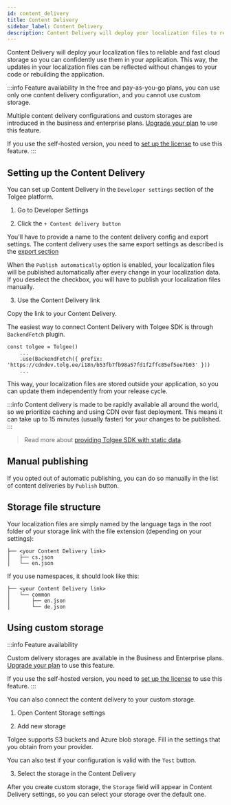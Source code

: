 ```yaml
---
id: content_delivery
title: Content Delivery
sidebar_label: Content Delivery
description: Content Delivery will deploy your localization files to reliable and fast cloud storage so you can confidently use them in your application.
---
```



Content Delivery will deploy your localization files to reliable and fast cloud storage so you can confidently use them in your application. This way, the updates in your localization files can be reflected without changes to your code or rebuilding the application.

:::info Feature availability
In the free and pay-as-you-go plans, you can use only one content delivery configuration,
and you cannot use custom storage.

Multiple content delivery configurations and custom storages are introduced in the business and enterprise plans. [Upgrade your plan](https://tolgee.io/pricing) to use this feature.

If you use the self-hosted version, you need to [set up the license](/platform/self_hosting/licensing) to use this feature.
:::

## Setting up the Content Delivery

You can set up Content Delivery in the `Developer settings` section of the Tolgee platform.

1. Go to Developer Settings

<ScreenshotWrapper
  src="/img/docs/platform/content-delivery/developer-settings.png"
  alt="Developer Settings"
/>

2. Click the `+ Content delivery button`

You'll have to provide a name to the content delivery config and export settings. The content delivery uses the same export
settings as described is the [export section](/platform/projects_and_organizations/export)

When the `Publish automatically` option is enabled, your localization files will be published automatically after every
change in your localization data. If you deselect the checkbox, you will have to publish your localization files
manually.

<ScreenshotWrapper
  src="/img/docs/platform/content-delivery/add-content-delivery.png"
  alt="Add Content Delivery"
/>

3. Use the Content Delivery link

Copy the link to your Content Delivery.

<ScreenshotWrapper
  src="/img/docs/platform/content-delivery/content-delivery-link.png"
  alt="Content Delivery link"
/>

The easiest way to connect Content Delivery with Tolgee SDK is through `BackendFetch` plugin.

```tsx
const tolgee = Tolgee()
    ...
    .use(BackendFetch({ prefix: 'https://cdndev.tolg.ee/i18n/b53fb7fb98a57fd1f2ffc85ef5ee7b03' }))
    ...
```

This way, your localization files are stored outside your application, so you can update them independently from your release cycle.

:::info
Content delivery is made to be rapidly available all around the world, so we prioritize caching and using CDN over fast deployment. This means it can take up to 15 minutes (usually faster) for your changes to be published.
:::

> Read more about [providing Tolgee SDK with static data](/js-sdk/providing-static-data).

## Manual publishing

If you opted out of automatic publishing, you can do so manually in the list of content deliveries by `Publish` button.

<ScreenshotWrapper
  src="/img/docs/platform/content-delivery/manual-publish.png"
  alt="Manual publish"
/>

## Storage file structure

Your localization files are simply named by the language tags in the root folder of your storage link with the file extension (depending on your settings):

```
├── <your Content Delivery link>
│   ├── cs.json
│   └── en.json
```

If you use namespaces, it should look like this:

```
├── <your Content Delivery link>
│   └── common
│       ├── en.json
│       └── de.json
```

## Using custom storage

:::info Feature availability

Custom delivery storages are available in the Business and Enterprise plans. [Upgrade your plan](https://tolgee.io/pricing) to use this feature.

If you use the self-hosted version, you need to [set up the license](/platform/self_hosting/licensing) to use this feature.
:::

You can also connect the content delivery to your custom storage.

1. Open Content Storage settings

<ScreenshotWrapper
  src="/img/docs/platform/content-delivery/content-storage.png"
  alt="Content Storage"
/>

2. Add new storage

Tolgee supports S3 buckets and Azure blob storage. Fill in the settings that you obtain from your provider.

You can also test if your configuration is valid with the `Test` button.

<ScreenshotWrapper
  src="/img/docs/platform/content-delivery/add-content-storage.png"
  alt="Add Content Storage"
/>

3. Select the storage in the Content Delivery

After you create custom storage, the `Storage` field will appear in Content Delivery settings, so you can select your storage over the default one.

<ScreenshotWrapper
  src="/img/docs/platform/content-delivery/content-storage-select.png"
  alt="Content Storage select"
/>
